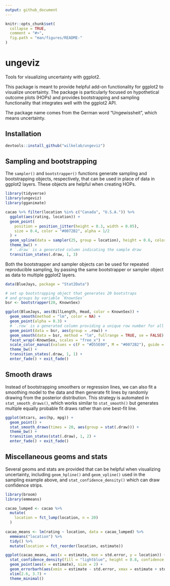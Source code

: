 ```yaml
---
output: github_document
---
```


<!-- README.md is generated from README.Rmd. Please edit that file -->

```r
knitr::opts_chunk$set(
  collapse = TRUE,
  comment = "#>",
  fig.path = "man/figures/README-"
)
```

# ungeviz

Tools for visualizing uncertainty with ggplot2.

This package is meant to provide helpful add-on functionality for ggplot2 to 
visualize uncertainty. The package is particularly focused on hypothetical
outcome plots (HOPs) and provides bootstrapping and sampling functionality
that integrates well with the ggplot2 API.

The package name comes from the German word "Ungewissheit", which means uncertainty.

## Installation

```r
devtools::install_github("wilkelab/ungeviz")
```

## Sampling and bootstrapping {#bootstrap}

The `sampler()` and `bootstrapper()` functions generate sampling and bootstrapping
objects, respectively, that can be used in place of data in ggplot2 layers. These objects are helpful when creating HOPs.

```r
library(tidyverse)
library(ungeviz)
library(gganimate)

cacao %>% filter(location %in% c("Canada", "U.S.A.")) %>%
  ggplot(aes(rating, location)) +
  geom_point(
    position = position_jitter(height = 0.3, width = 0.05), 
    size = 0.4, color = "#0072B2", alpha = 1/2
  ) +
  geom_vpline(data = sampler(25, group = location), height = 0.6, color = "#D55E00") +
  theme_bw() + 
  # `.draw` is a generated column indicating the sample draw
  transition_states(.draw, 1, 3)
```

Both the bootstrapper and sampler objects can be used for repeated reproducible sampling, by passing the same bootstrapper or sampler object as data to multiple ggplot2 layers.

```r
data(BlueJays, package = "Stat2Data")

# set up bootstrapping object that generates 20 bootstraps
# and groups by variable `KnownSex`
bsr <- bootstrapper(20, KnownSex)

ggplot(BlueJays, aes(BillLength, Head, color = KnownSex)) +
  geom_smooth(method = "lm", color = NA) +
  geom_point(alpha = 0.3) +
  # `.row` is a generated column providing a unique row number for all rows
  geom_point(data = bsr, aes(group = .row)) +
  geom_smooth(data = bsr, method = "lm", fullrange = TRUE, se = FALSE) +
  facet_wrap(~KnownSex, scales = "free_x") +
  scale_color_manual(values = c(F = "#D55E00", M = "#0072B2"), guide = "none") +
  theme_bw() +
  transition_states(.draw, 1, 1) + 
  enter_fade() + exit_fade()
```

## Smooth draws {#smooth-draws}

Instead of bootstrapping smoothers or regression lines, we can also fit a smoothing model to the data and then generate fit lines by randomly drawing from the posterior distribution. This strategy is automated in `stat_smooth_draws()`, which works similar to `stat_smooth()` but generates multiple equally probable fit draws rather than one best-fit line. 

```r
ggplot(mtcars, aes(hp, mpg)) + 
  geom_point() +
  stat_smooth_draws(times = 20, aes(group = stat(.draw))) + 
  theme_bw() +
  transition_states(stat(.draw), 1, 2) +
  enter_fade() + exit_fade()
```


## Miscellaneous geoms and stats {#geoms-stats}

Several geoms and stats are provided that can be helpful when visualizing uncertainty, including `geom_hpline()` and `geom_vpline()` used in the sampling example above, and `stat_confidence_density()` which can draw confidence strips.

```r
library(broom)
library(emmeans)

cacao_lumped <- cacao %>%
  mutate(
    location = fct_lump(location, n = 20)
  )
  
cacao_means <- lm(rating ~ location, data = cacao_lumped) %>%
  emmeans("location") %>%
  tidy() %>%
  mutate(location = fct_reorder(location, estimate))

ggplot(cacao_means, aes(x = estimate, moe = std.error, y = location)) +
  stat_confidence_density(fill = "lightblue", height = 0.8, confidence = 0.68) +
  geom_point(aes(x = estimate), size = 2) +
  geom_errorbarh(aes(xmin = estimate - std.error, xmax = estimate + std.error), height = 0.5) +
  xlim(2.6, 3.7) +
  theme_minimal()
```

